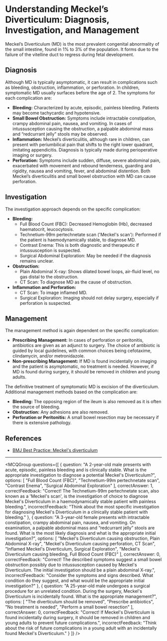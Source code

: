 
# Understanding Meckel’s Diverticulum: Diagnosis, Investigation, and Management

Meckel’s Diverticulum (MD) is the most prevalent congenital abnormality of the small intestine, found in 1% to 3% of the population. It forms due to the failure of the vitelline duct to regress during fetal development.

## Diagnosis

Although MD is typically asymptomatic, it can result in complications such as bleeding, obstruction, inflammation, or perforation. In children, symptomatic MD usually surfaces before the age of 2. The symptoms for each complication are:

- **Bleeding:** Characterized by acute, episodic, painless bleeding. Patients may become tachycardic and hypotensive.
- **Small Bowel Obstruction:** Symptoms include intractable constipation, crampy abdominal pain, nausea, and vomiting. In cases of intussusception causing the obstruction, a palpable abdominal mass and “redcurrant jelly” stools may be observed.
- **Inflammation:** Meckel’s diverticulitis, although rare in children, can present with periumbilical pain that shifts to the right lower quadrant, imitating appendicitis. Diagnosis is typically made during perioperative imaging or surgery.
- **Perforation:** Symptoms include sudden, diffuse, severe abdominal pain, exacerbated with movement and rebound tenderness, guarding and rigidity, nausea and vomiting, fever, and abdominal distention. Both Meckel’s diverticulitis and small bowel obstruction with MD can cause perforation.

## Investigation

The investigation approach depends on the specific complication:

- **Bleeding:**
  - Full Blood Count (FBC): Decreased Hemoglobin (Hb), decreased haematocrit, leucocytosis.
  - Technetium-99m pertechnetate scan ('Meckel's scan'): Performed if the patient is haemodynamically stable, to diagnose MD.
  - Contrast Enema: This is both diagnostic and therapeutic if intussusception is suspected.
  - Surgical Abdominal Exploration: May be needed if the diagnosis remains unclear.
- **Obstruction:**
  - Plain Abdominal X-ray: Shows dilated bowel loops, air-fluid level, no gas distal to the obstruction.
  - CT Scan: To diagnose MD as the cause of obstruction.
- **Inflammation and Perforation:**
  - CT Scan: To image inflamed MD.
  - Surgical Exploration: Imaging should not delay surgery, especially if perforation is suspected.

## Management

The management method is again dependent on the specific complication:

- **Prescribing Management:** In cases of perforation or peritonitis, antibiotics are given as an adjunct to surgery. The choice of antibiotic is guided by local guidelines, with common choices being cefotaxime, clindamycin, and/or metronidazole.
- **Non-prescribing Management:** If MD is found incidentally on imaging and the patient is asymptomatic, no treatment is needed. However, if MD is found during surgery, it should be removed in children and young adults.

The definitive treatment of symptomatic MD is excision of the diverticulum. Additional management methods based on the complication are:

- **Bleeding:** The opposing region of the ileum is also removed as it is often the source of bleeding.
- **Obstruction:** Any adhesions are also removed.
- **Perforation or Peritonitis:** A small bowel resection may be necessary if there is extensive pathology.

## References

- [BMJ Best Practice: Meckel's diverticulum](https://bestpractice.bmj.com/topics/en-gb/804/pdf/804.pdf)

---

<MCQGroup questions={[
  {
    question: "A 2-year-old male presents with acute, episodic, painless bleeding and is clinically stable. What is the appropriate investigation to diagnose a potential Meckel's Diverticulum?",
    options: [
      "Full Blood Count (FBC)",
      "Technetium-99m pertechnetate scan",
      "Contrast Enema",
      "Surgical Abdominal Exploration"
    ],
    correctAnswer: 1,
    correctFeedback: "Correct! The Technetium-99m pertechnetate scan, also known as a 'Meckel's scan', is the investigation of choice to diagnose Meckel's Diverticulum in a haemodynamically stable patient with painless bleeding.",
    incorrectFeedback: "Think about the most specific investigation for diagnosing Meckel's Diverticulum in a clinically stable patient with bleeding."
  },
  {
    question: "A 3-year-old female presents with intractable constipation, crampy abdominal pain, nausea, and vomiting. On examination, a palpable abdominal mass and “redcurrant jelly” stools are found. What is the most likely diagnosis and what is the appropriate initial investigation?",
    options: [
      "Meckel's Diverticulum causing obstruction, Plain Abdominal X-ray",
      "Meckel's Diverticulum causing perforation, CT Scan",
      "Inflamed Meckel's Diverticulum, Surgical Exploration",
      "Meckel's Diverticulum causing bleeding, Full Blood Count (FBC)"
    ],
    correctAnswer: 0,
    correctFeedback: "Correct! The described symptoms suggest a small bowel obstruction possibly due to intussusception caused by Meckel's Diverticulum. The initial investigation should be a plain abdominal X-ray.",
    incorrectFeedback: "Consider the symptoms and signs described. What condition do they suggest, and what would be the appropriate initial investigation?"
  },
  {
    question: "A 25-year-old male undergoes a surgical procedure for an unrelated condition. During the surgery, Meckel's Diverticulum is incidentally found. What is the appropriate management?",
    options: [
      "The diverticulum should be removed",
      "Prescribe antibiotics",
      "No treatment is needed",
      "Perform a small bowel resection"
    ],
    correctAnswer: 0,
    correctFeedback: "Correct! If Meckel's Diverticulum is found incidentally during surgery, it should be removed in children and young adults to prevent future complications.",
    incorrectFeedback: "Think about the risk of future complications in a young adult with an incidentally found Meckel's Diverticulum."
  }
]} />